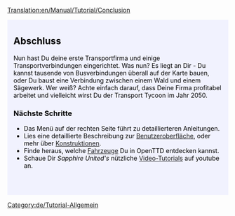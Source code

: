 [[Translation:en/Manual/Tutorial/Conclusion]]

{{en/Tabs|5|5
|Tutorial/De|1. Spiel beginnen<!--
-->|Tutorial/Busverbindungen/De|2. Busverbindungen<!--
-->|Tutorial/Zugverbindungen/De|3. Zugverbindungen<!--
-->|Tutorial/Flugzeugverbindungen/De|4. Flugzeugverbindungen<!--
-->|Tutorial/Abschluss/De|5. Abschluss}}
<div style="padding:.5em 1em 1em 1em; border-top:none; background-color:#f1f2fe; color:#000;">
{{de/tutorial}}

== Abschluss ==
Nun hast Du deine erste Transportfirma und einige Transportverbindungen eingerichtet. Was nun? Es liegt an Dir - Du kannst tausende von Busverbindungen überall auf der Karte bauen, oder Du baust eine Verbindung zwischen einem Wald und einem Sägewerk. Wer weiß? Achte einfach darauf, dass Deine Firma profitabel arbeitet und vielleicht wirst Du der Transport Tycoon im Jahr 2050.

=== Nächste Schritte ===
* Das Menü auf der rechten Seite führt zu detaillierteren Anleitungen.
* Lies eine detaillierte Beschreibung zur [[de/Benutzeroberfläche|Benutzeroberfläche]], oder mehr über [[de/Konstruktionen|Konstruktionen]].
* Finde heraus, welche [[de/Manual/Base Set/Vehicles/Fahrzeuge|Fahrzeuge]] Du in OpenTTD entdecken kannst.
* Schaue Dir ''Sapphire United's'' nützliche [http://www.youtube.com/watch?v=KAriYewKvj8&feature=PlayList&p=C168C0CB0588B9A0&index=0&playnext=1 Video-Tutorials] auf youtube an.

<br style="clear:both;">
</div>
[[Category:de/Tutorial-Allgemein]]